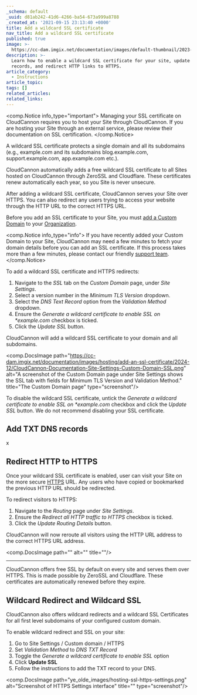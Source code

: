 ```yaml
---
_schema: default
_uuid: d81ab242-41d6-4266-ba54-673a999a8788
_created_at: '2021-09-15 23:13:40 +0000'
title: Add a wildcard SSL certificate
nav_title: Add a wildcard SSL certificate
published: true
image: >-
  https://cc-dam.imgix.net/documentation/images/default-thumbnail/2023-Q4/CloudCannon-Documentation-Thumbnail.png
description: >-
  Learn how to enable a wildcard SSL certificate for your site, update DNs
  records, and redirect HTTP links to HTTPS.
article_category:
  - Instructions
article_topic:
tags: []
related_articles:
related_links:
---
```

<comp.Notice info_type="important">
  Managing your SSL certificate on CloudCannon requires you to host your Site through CloudCannon. If you are hosting your Site through an external service, please review their documentation on SSL certification.
</comp.Notice>

A wildcard SSL certificate protects a single domain and all its subdomains (e.g., example.com and its subdomains blog.example.com, support.example.com, app.example.com etc.).

CloudCannon automatically adds a free wildcard SSL certificate to all Sites hosted on CloudCannon through ZeroSSL and Cloudflare. These certificates renew automatically each year, so you Site is never unsecure.

After adding a wildcard SSL certificate, CloudCannon serves your Site over HTTPS. You can also redirect any users trying to access your website through the HTTP URL to the correct HTTPS URL.

Before you add an SSL certificate to your Site, you must [add a Custom Domain](/documentation/articles/add-a-custom-domain/) to your [Organization](/documentation/articles/what-is-an-organization/).

<comp.Notice info_type="info">
  If you have recently added your Custom Domain to your Site, CloudCannon may need a few minutes to fetch your domain details before you can add an SSL certificate. If this process takes more than a few minutes, please contact our friendly [support team](/support/).
</comp.Notice>

To add a wildcard SSL certificate and HTTPS redirects:

1. Navigate to the *SSL* tab on the *Custom Domain* page, under *Site Settings*.
2. Select a version number in the *Minimum TLS Version* dropdown.
3. Select the *DNS Text Record* option from the *Validation Method* dropdown.
4. Ensure the *Generate a wildcard certificate to enable SSL on \*example.com* checkbox is ticked.
5. Click the *Update SSL* button.

CloudCannon will add a wildcard SSL certificate to your domain and all subdomains.

<comp.DocsImage path="https://cc-dam.imgix.net/documentation/images/hosting/add-an-ssl-certificate/2024-12/CloudCannon-Documentation-Site-Settings-Custom-Domain-SSL.png" alt="A screenshot of the Custom Domain page under Site Settings shows the SSL tab with fields for Minimum TLS Version and Validation Method." title="The Custom Domain page" type="screenshot"/>

To disable the wildcard SSL certificate, untick the *Generate a wildcard certificate to enable SSL on \*example.com* checkbox and click the *Update SSL* button. We do not recommend disabling your SSL certificate.

## Add TXT DNS records

x

## Redirect HTTP to HTTPS

Once your wildcard SSL certificate is enabled, user can visit your Site on the more secure [HTTPS](/documentation/articles/what-is-an-ssl-certificate/#http-vs-https) URL. Any users who have copied or bookmarked the previous HTTP URL should be redirected.

To redirect visitors to HTTPS:

1. Navigate to the *Routing* page under *Site Settings*.
2. Ensure the *Redirect all HTTP traffic to HTTPS* checkbox is ticked.
3. Click the *Update Routing Details* button.

CloudCannon will now reroute all visitors using the HTTP URL address to the correct HTTPS URL address.

<comp.DocsImage path="" alt="" title=""/>

---

CloudCannon offers free SSL by default on every site and serves them over HTTPS. This is made possible by ZeroSSL and Cloudflare. These certificates are automatically renewed before they expire.

## Wildcard Redirect and Wildcard SSL

CloudCannon also offers wildcard redirects and a wildcard SSL Certificates for all first level subdomains of your configured custom domain.

To enable wildcard redirect and SSL on your site:

1. Go to Site Settings / Custom domain / HTTPS
2. Set *Validation Method* to *DNS TXT Record*
3. Toggle the *Generate a wildcard certificate to enable SSL* option
4. Click **Update SSL**
5. Follow the  instructions to add the TXT record to your DNS.

<comp.DocsImage path="ye_olde_images/hosting-ssl-https-settings.png" alt="Screenshot of HTTPS Settings interface" title="" type="screenshot"/>